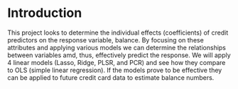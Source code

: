 # Introduction 

This project looks to determine the individual effects (coefficients) of credit predictors on the response variable, balance. By focusing on these attributes and applying various models we can determine the relationships between variables amd, thus, effectively predict the response.  We will apply 4 linear models (Lasso, Ridge, PLSR, and PCR) and see how they compare to OLS (simple linear regression).  If the models prove to be effective they can be applied to future credit card data to estimate balance numbers.
